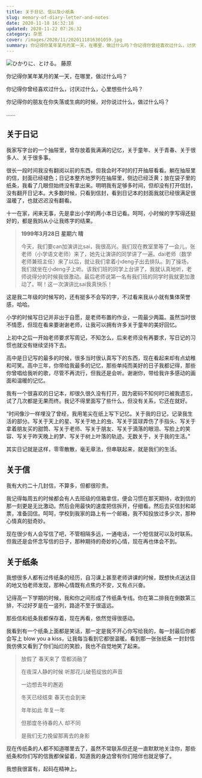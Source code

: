 ```yaml
---
title: 关于日记、信以及小纸条
slug: memory-of-diary-letter-and-notes
date: 2020-11-18 16:32:18
updated: 2020-11-22 07:26:32
category: 杂思
cover: /images/2020/11/2020111816301059.jpg
summary: 你记得你某年某月的某一天，在哪里，做过什么吗？你记得你曾经喜欢过什么，讨厌过什么，心里想些什么吗？你记得你的朋友在你失落或生病的时候，对你说过什么，做过什么吗？
---
```


![ひかりに、とける。 藤原](/images/2020/11/2020111816314240.jpg)

你记得你某年某月的某一天，在哪里，做过什么吗？

你记得你曾经喜欢过什么，讨厌过什么，心里想些什么吗？

你记得你的朋友在你失落或生病的时候，对你说过什么，做过什么吗？

……

## 关于日记

我家写字台的一个抽屉里，曾存放着我满满的记忆，关于童年、关于青春、关于很多人、关于很多事。

很长一段时间我没有翻阅以前的东西，但我会时不时的打开抽屉看看。躺在抽屉里的信，封面已经褪色；日记本整齐地罗列在抽屉里，侧边已经泛黄；放在袋子里的纸条，我看了几眼但始终没有拿出来。明明我有足够多时间，但却没有打开信封，没有翻开日记本。大多数时候，只看到信封，看到日记本的封面我就已经很满足很温暖了，也就迟迟没有翻看。

十一在家，闲来无事，先是拿出小学的两小本日记看。呵呵，小时候的字写得还挺好的，都是我妈从小让我练字的结果。

>**1999年3月28日 星期六 晴**
>
>今天，我们要can加演讲比sai，我很高兴。我们现在教室里等了一会儿，张老师（小学语文老师）来了，她先让演讲的同学讲了一遍。dai老师（数学老师兼班主任）来了以后，就让我们拿着小deng子出去排队。到了操场，我们就坐在小deng子上听。该我们班的同学上台讲了，我就认真地听，老师说得分的时候我很激动。最后老师说第一名有我们班的同学时我就更加激动了。啊！这一次演讲比sai我真快乐！

这是我二年级的时候写的，还有挺多不会写的字，不过看来我从小就有集体荣誉感，哈哈。

小学的时候写日记并非出于自愿，是老师布置的作业，一周最少两篇。虽然当时很不情愿，但现在看来要谢谢老师，让我可以拥有许多关于童年的美好回忆。

上初中之后一开始老师要求写周记，不知怎么，后来老师没有再要求，写日记的习惯也就没有继续坚持下去。

高中是日记写的最多的时候，很多当时很认真写下的东西，现在看起来却有点幼稚和可笑。高中三年，你带给我最多的记忆，那些单纯而美好的日子我都记得，那些你曾唱给我听的歌，尽管不再流行，但我还是会听。谢谢你，带给我许多感动的画面和温暖的记忆。

我有一个很喜欢的日记本，却很久很久没有打开，因为密码不知何时已被我遗忘，试了几次都是无果而终。我记不得里面写了些什么，但没有关系，它还在就好。

“时间像沙一样埋没了曾经，我用笔尖在纸上写下记忆。关于我的日记，记录我生活的部分。写关于天上的星、写关于地上的虫、写关于篮球弄伤了手指头、写关于拿着朋友买的甜筒、写关于老师、写关于朋友、写关于滴落的眼泪、写脸上的笑容、写关于昨天晚上的梦、写关于树上叶落的轨迹。无数关于，关于我的生活。”

其实日记就是这样，零零散散，毫无章法，但串联起来，就是我们的生活。

## 关于信

我有大约二十几封信，不算多，但都很珍贵。

我记得每周五的时候都会有人去班级的信箱拿信，便会习惯在那天期待，收到信的那一刻更是无比激动。然后会用最快的速度把信拆开，仔细看。然后去买信封和邮票，准备回信。呵呵，学校到我家的路上有一个邮箱，我不知投放过多少次，那种心情真的挺奇妙。

现在很少有人会写信了吧，不管相隔多远，一通电话，一个短信就可以及时联系。但我还是会怀念写信的日子，那种期待的奇妙的心情，现在再也体会不到。

## 关于纸条

我想很多人都有过传纸条的经历，自习课上甚至老师讲课的时候，既想快点送达目的地又怕老师发现，那种心情既有点焦灼不安，又有点兴奋。

记得高一下学期的时候，我和你之间形成了传纸条专线。你在第二排我在倒数第三排，不过好歹是在一竖列，路途不至于很遥远。

那些信和纸条我都保存着，现在再看，依然觉得很感动。

我看到有一个纸条上面都是笑话，那一定是我不开心你写给我的，每一封最后你都会写上 blow you a kiss，让我每当看到它都很温暖。看到那一张张纸条 一封封信我仿佛又看到了你们灿烂的笑脸，我也不自觉地笑了起来。

>放假了 春天来了 雪都消融了
>
>在夜深人静的时候 听那花儿破苞绽放的声音
>
>一边想去年的邂逅
>
>冬天已经结束 春天也会到来
>
>年年如此 年复一年
>
>但那度冬待春的人 却不同
>
>是我们无力挽留那离去的身影

现在传纸条的人都不知道哪里去了，虽然不常联系但还是一直默默地关注你，那些纸条和你们写的信我都保留着，知道我的身边曾有你们陪伴也就足够了。

我想我很富有，起码在精神上。

